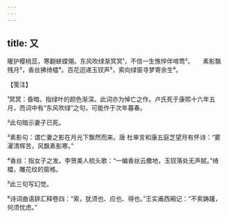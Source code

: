 ```yaml
---
---
---
```

title: 又
---







暖护樱桃蕊，寒翻蛱蝶翎。东风吹绿渐冥冥¹，不信一生憔悴伴啼莺²。　　素影飘残月³，香丝拂绮櫺⁴。百花迢递玉钗声⁵，索向绿窗寻梦寄余生⁶。





【笺注】


¹冥冥：昏暗。指绿叶的颜色渐深。此词亦为悼亡之作。卢氏死于康熙十六年五月，而词中有“东风吹绿”之句，可能作于次年暮春。

²此句暗示妻子已死。

³素影句：谓亡妻之影在月光下飘然而来。唐 杜审言和康五庭芝望月有怀诗：“雾濯清辉苦，风飘素影寒。”

⁴香丝：指女子之发。李贺美人梳头歌：“一编香丝云撒地，玉钗落处无声腻。”绮櫺，雕花纹的窗格。

⁵此三句写幻觉。

⁶诗词曲语辞汇释卷四：“索，犹须也、应也、得也。”王实甫西厢记：“不索踌躇，何须忧虑。”